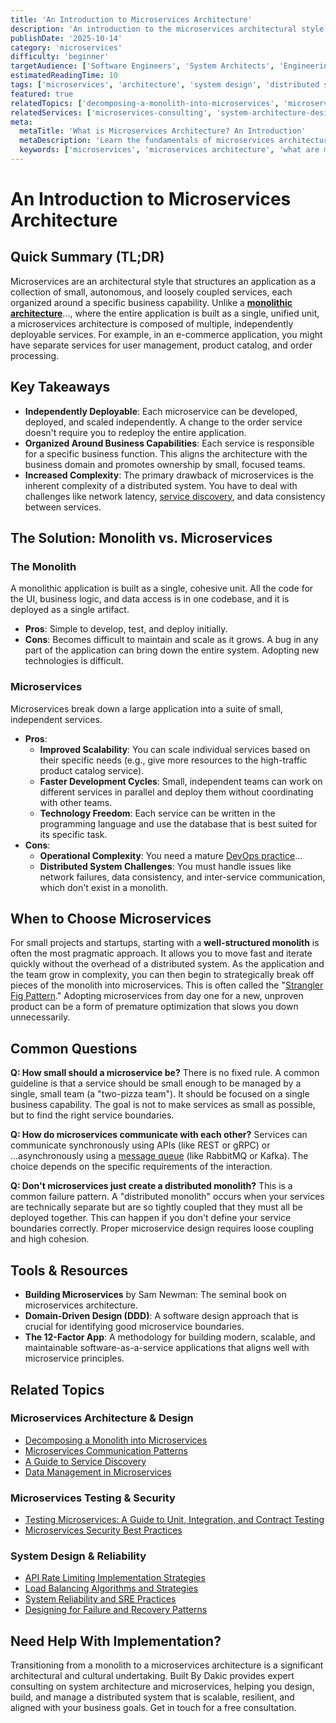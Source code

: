 ```yaml
---
title: 'An Introduction to Microservices Architecture'
description: 'An introduction to the microservices architectural style, explaining its core concepts, benefits, and challenges compared to a traditional monolithic architecture.'
publishDate: '2025-10-14'
category: 'microservices'
difficulty: 'beginner'
targetAudience: ['Software Engineers', 'System Architects', 'Engineering Managers']
estimatedReadingTime: 10
tags: ['microservices', 'architecture', 'system design', 'distributed systems']
featured: true
relatedTopics: ['decomposing-a-monolith-into-microservices', 'microservices-communication-patterns', 'a-guide-to-service-discovery', 'data-management-in-microservices', 'testing-microservices-a-guide-to-unit-integration-and-contract-testing', 'microservices-security-best-practices', 'api-rate-limiting-implementation-strategies', 'load-balancing-algorithms-and-strategies', 'system-reliability-and-sre-practices', 'designing-for-failure-and-recovery-patterns']
relatedServices: ['microservices-consulting', 'system-architecture-design']
meta:
  metaTitle: 'What is Microservices Architecture? An Introduction'
  metaDescription: 'Learn the fundamentals of microservices architecture. This guide explains the key benefits and challenges of microservices compared to a monolithic approach.'
  keywords: ['microservices', 'microservices architecture', 'what are microservices', 'monolith']
---
```


# An Introduction to Microservices Architecture

## Quick Summary (TL;DR)

Microservices are an architectural style that structures an application as a collection of small, autonomous, and loosely coupled services, each organized around a specific business capability. Unlike a [**monolithic architecture**](/microservices/decomposing-a-monolith-into-microservices)..., where the entire application is built as a single, unified unit, a microservices architecture is composed of multiple, independently deployable services. For example, in an e-commerce application, you might have separate services for user management, product catalog, and order processing.

## Key Takeaways

- **Independently Deployable**: Each microservice can be developed, deployed, and scaled independently. A change to the order service doesn't require you to redeploy the entire application.
- **Organized Around Business Capabilities**: Each service is responsible for a specific business function. This aligns the architecture with the business domain and promotes ownership by small, focused teams.
- **Increased Complexity**: The primary drawback of microservices is the inherent complexity of a distributed system. You have to deal with challenges like network latency, [service discovery](/microservices/a-guide-to-service-discovery), and data consistency between services.

## The Solution: Monolith vs. Microservices

### The Monolith

A monolithic application is built as a single, cohesive unit. All the code for the UI, business logic, and data access is in one codebase, and it is deployed as a single artifact.

- **Pros**: Simple to develop, test, and deploy initially.
- **Cons**: Becomes difficult to maintain and scale as it grows. A bug in any part of the application can bring down the entire system. Adopting new technologies is difficult.

### Microservices

Microservices break down a large application into a suite of small, independent services.

- **Pros**:
  - **Improved Scalability**: You can scale individual services based on their specific needs (e.g., give more resources to the high-traffic product catalog service).
  - **Faster Development Cycles**: Small, independent teams can work on different services in parallel and deploy them without coordinating with other teams.
  - **Technology Freedom**: Each service can be written in the programming language and use the database that is best suited for its specific task.
- **Cons**:
  - **Operational Complexity**: You need a mature [DevOps practice](/devops)...
  - **Distributed System Challenges**: You must handle issues like network failures, data consistency, and inter-service communication, which don't exist in a monolith.

## When to Choose Microservices

For small projects and startups, starting with a **well-structured monolith** is often the most pragmatic approach. It allows you to move fast and iterate quickly without the overhead of a distributed system. As the application and the team grow in complexity, you can then begin to strategically break off pieces of the monolith into microservices. This is often called the "[Strangler Fig Pattern](/microservices/decomposing-a-monolith-into-microservices)." Adopting microservices from day one for a new, unproven product can be a form of premature optimization that slows you down unnecessarily.

## Common Questions

**Q: How small should a microservice be?**
There is no fixed rule. A common guideline is that a service should be small enough to be managed by a single, small team (a "two-pizza team"). It should be focused on a single business capability. The goal is not to make services as small as possible, but to find the right service boundaries.

**Q: How do microservices communicate with each other?**
Services can communicate synchronously using APIs (like REST or gRPC) or ...asynchronously using a [message queue](/system-design/introduction-to-message-queues-for-asynchronous-communication) (like RabbitMQ or Kafka). The choice depends on the specific requirements of the interaction.

**Q: Don't microservices just create a distributed monolith?**
This is a common failure pattern. A "distributed monolith" occurs when your services are technically separate but are so tightly coupled that they must all be deployed together. This can happen if you don't define your service boundaries correctly. Proper microservice design requires loose coupling and high cohesion.

## Tools & Resources

- **Building Microservices** by Sam Newman: The seminal book on microservices architecture.
- **Domain-Driven Design (DDD)**: A software design approach that is crucial for identifying good microservice boundaries.
- **The 12-Factor App**: A methodology for building modern, scalable, and maintainable software-as-a-service applications that aligns well with microservice principles.

## Related Topics

### Microservices Architecture & Design
- [Decomposing a Monolith into Microservices](/topics/decomposing-a-monolith-into-microservices)
- [Microservices Communication Patterns](/topics/microservices-communication-patterns)
- [A Guide to Service Discovery](/topics/a-guide-to-service-discovery)
- [Data Management in Microservices](/topics/data-management-in-microservices)

### Microservices Testing & Security
- [Testing Microservices: A Guide to Unit, Integration, and Contract Testing](/topics/testing-microservices-a-guide-to-unit-integration-and-contract-testing)
- [Microservices Security Best Practices](/topics/microservices-security-best-practices)

### System Design & Reliability
- [API Rate Limiting Implementation Strategies](/topics/api-rate-limiting-implementation-strategies)
- [Load Balancing Algorithms and Strategies](/topics/load-balancing-algorithms-and-strategies)
- [System Reliability and SRE Practices](/topics/system-reliability-and-sre-practices)
- [Designing for Failure and Recovery Patterns](/topics/designing-for-failure-and-recovery-patterns)

## Need Help With Implementation?

Transitioning from a monolith to a microservices architecture is a significant architectural and cultural undertaking. Built By Dakic provides expert consulting on system architecture and microservices, helping you design, build, and manage a distributed system that is scalable, resilient, and aligned with your business goals. Get in touch for a free consultation.
